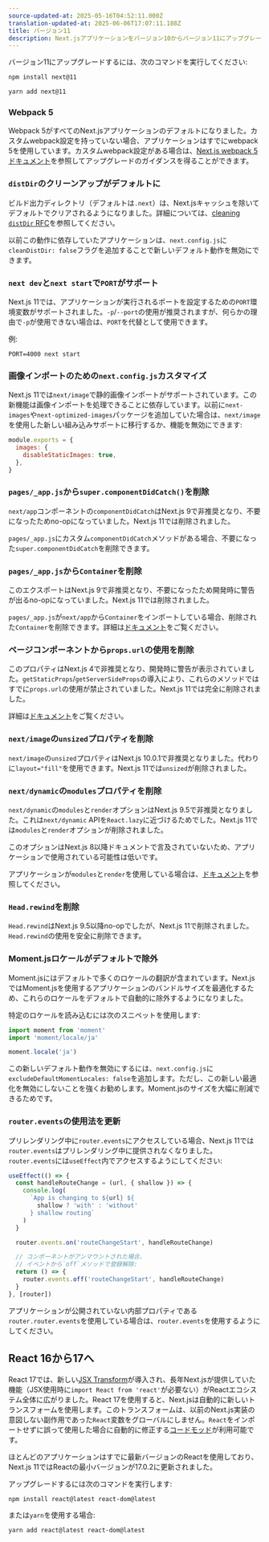 ```yaml
---
source-updated-at: 2025-05-16T04:52:11.000Z
translation-updated-at: 2025-06-06T17:07:11.188Z
title: バージョン11
description: Next.jsアプリケーションをバージョン10からバージョン11にアップグレードする方法
---
```


バージョン11にアップグレードするには、次のコマンドを実行してください:

```bash filename="Terminal"
npm install next@11

yarn add next@11
```

### Webpack 5

Webpack 5がすべてのNext.jsアプリケーションのデフォルトになりました。カスタムwebpack設定を持っていない場合、アプリケーションはすでにwebpack 5を使用しています。カスタムwebpack設定がある場合は、[Next.js webpack 5ドキュメント](/docs/messages/webpack5)を参照してアップグレードのガイダンスを得ることができます。

### `distDir`のクリーンアップがデフォルトに

ビルド出力ディレクトリ（デフォルトは`.next`）は、Next.jsキャッシュを除いてデフォルトでクリアされるようになりました。詳細については、[cleaning `distDir` RFC](https://github.com/vercel/next.js/discussions/6009)を参照してください。

以前この動作に依存していたアプリケーションは、`next.config.js`に`cleanDistDir: false`フラグを追加することで新しいデフォルト動作を無効にできます。

### `next dev`と`next start`で`PORT`がサポート

Next.js 11では、アプリケーションが実行されるポートを設定するための`PORT`環境変数がサポートされました。`-p`/`--port`の使用が推奨されますが、何らかの理由で`-p`が使用できない場合は、`PORT`を代替として使用できます。

例:

```
PORT=4000 next start
```

### 画像インポートのための`next.config.js`カスタマイズ

Next.js 11では`next/image`で静的画像インポートがサポートされています。この新機能は画像インポートを処理できることに依存しています。以前に`next-images`や`next-optimized-images`パッケージを追加していた場合は、`next/image`を使用した新しい組み込みサポートに移行するか、機能を無効にできます:

```js filename="next.config.js"
module.exports = {
  images: {
    disableStaticImages: true,
  },
}
```

### `pages/_app.js`から`super.componentDidCatch()`を削除

`next/app`コンポーネントの`componentDidCatch`はNext.js 9で非推奨となり、不要になったためno-opになっていました。Next.js 11では削除されました。

`pages/_app.js`にカスタム`componentDidCatch`メソッドがある場合、不要になった`super.componentDidCatch`を削除できます。

### `pages/_app.js`から`Container`を削除

このエクスポートはNext.js 9で非推奨となり、不要になったため開発時に警告が出るno-opになっていました。Next.js 11では削除されました。

`pages/_app.js`が`next/app`から`Container`をインポートしている場合、削除された`Container`を削除できます。詳細は[ドキュメント](/docs/messages/app-container-deprecated)をご覧ください。

### ページコンポーネントから`props.url`の使用を削除

このプロパティはNext.js 4で非推奨となり、開発時に警告が表示されていました。`getStaticProps`/`getServerSideProps`の導入により、これらのメソッドではすでに`props.url`の使用が禁止されていました。Next.js 11では完全に削除されました。

詳細は[ドキュメント](/docs/messages/url-deprecated)をご覧ください。

### `next/image`の`unsized`プロパティを削除

`next/image`の`unsized`プロパティはNext.js 10.0.1で非推奨となりました。代わりに`layout="fill"`を使用できます。Next.js 11では`unsized`が削除されました。

### `next/dynamic`の`modules`プロパティを削除

`next/dynamic`の`modules`と`render`オプションはNext.js 9.5で非推奨となりました。これは`next/dynamic` APIを`React.lazy`に近づけるためでした。Next.js 11では`modules`と`render`オプションが削除されました。

このオプションはNext.js 8以降ドキュメントで言及されていないため、アプリケーションで使用されている可能性は低いです。

アプリケーションが`modules`と`render`を使用している場合は、[ドキュメント](/docs/messages/next-dynamic-modules)を参照してください。

### `Head.rewind`を削除

`Head.rewind`はNext.js 9.5以降no-opでしたが、Next.js 11で削除されました。`Head.rewind`の使用を安全に削除できます。

### Moment.jsロケールがデフォルトで除外

Moment.jsにはデフォルトで多くのロケールの翻訳が含まれています。Next.jsではMoment.jsを使用するアプリケーションのバンドルサイズを最適化するため、これらのロケールをデフォルトで自動的に除外するようになりました。

特定のロケールを読み込むには次のスニペットを使用します:

```js
import moment from 'moment'
import 'moment/locale/ja'

moment.locale('ja')
```

この新しいデフォルト動作を無効にするには、`next.config.js`に`excludeDefaultMomentLocales: false`を追加します。ただし、この新しい最適化を無効にしないことを強くお勧めします。Moment.jsのサイズを大幅に削減できるためです。

### `router.events`の使用法を更新

プリレンダリング中に`router.events`にアクセスしている場合、Next.js 11では`router.events`はプリレンダリング中に提供されなくなりました。`router.events`には`useEffect`内でアクセスするようにしてください:

```js
useEffect(() => {
  const handleRouteChange = (url, { shallow }) => {
    console.log(
      `App is changing to ${url} ${
        shallow ? 'with' : 'without'
      } shallow routing`
    )
  }

  router.events.on('routeChangeStart', handleRouteChange)

  // コンポーネントがアンマウントされた場合、
  // イベントから`off`メソッドで登録解除:
  return () => {
    router.events.off('routeChangeStart', handleRouteChange)
  }
}, [router])
```

アプリケーションが公開されていない内部プロパティである`router.router.events`を使用している場合は、`router.events`を使用するようにしてください。

## React 16から17へ

React 17では、新しい[JSX Transform](https://reactjs.org/blog/2020/09/22/introducing-the-new-jsx-transform.html)が導入され、長年Next.jsが提供していた機能（JSX使用時に`import React from 'react'`が必要ない）がReactエコシステム全体に広がりました。React 17を使用すると、Next.jsは自動的に新しいトランスフォームを使用します。このトランスフォームは、以前のNext.js実装の意図しない副作用であった`React`変数をグローバルにしません。`React`をインポートせずに誤って使用した場合に自動的に修正する[コードモッド](/docs/pages/building-your-application/upgrading/codemods#add-missing-react-import)が利用可能です。

ほとんどのアプリケーションはすでに最新バージョンのReactを使用しており、Next.js 11ではReactの最小バージョンが17.0.2に更新されました。

アップグレードするには次のコマンドを実行します:

```
npm install react@latest react-dom@latest
```

または`yarn`を使用する場合:

```
yarn add react@latest react-dom@latest
```